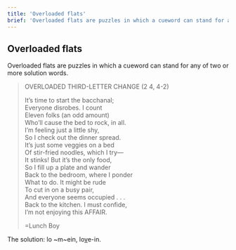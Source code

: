 ```yaml
---
title: 'Overloaded flats'
brief: 'Overloaded flats are puzzles in which a cueword can stand for any of two or more solution words.'
---
```


## Overloaded flats

Overloaded flats are puzzles in which a cueword can stand for any of two or more solution words.

> OVERLOADED THIRD-LETTER CHANGE (2 4, 4-2)
> 
> It’s time to start the bacchanal;<br/>
> Everyone disrobes. I count<br/>
> Eleven folks (an odd amount)<br/>
> Who’ll cause the bed to rock, in all.<br/>
> I’m feeling just a little shy,<br/>
> So I check out the dinner spread.<br/>
> It’s just some veggies on a bed<br/>
> Of stir-fried noodles, which I try—<br/>
> It stinks! But it’s the only food,<br/>
> So I fill up a plate and wander<br/>
> Back to the bedroom, where I ponder<br/>
> What to do. It might be rude<br/>
> To cut in on a busy pair,<br/>
> And everyone seems occupied . . .<br/>
> Back to the kitchen. I must confide,<br/>
> I’m not enjoying this AFFAIR.<br/>
>
> =Lunch Boy

The solution: <Example>lo ~m~ein, lo<ins>v</ins>e-in</Example>.